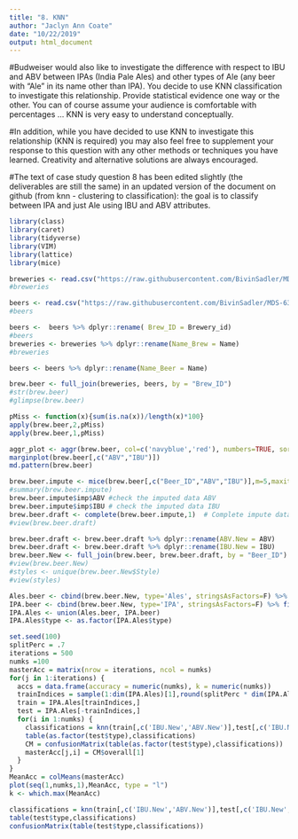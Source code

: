 ```yaml
---
title: "8. KNN"
author: "Jaclyn Ann Coate"
date: "10/22/2019"
output: html_document
---
```


#Budweiser would also like to investigate the difference with respect to IBU and ABV between IPAs (India Pale Ales) and other types of Ale (any beer with “Ale” in its name other than IPA).  You decide to use KNN classification to investigate this relationship.  Provide statistical evidence one way or the other. You can of course assume your audience is comfortable with percentages … KNN is very easy to understand conceptually.

#In addition, while you have decided to use KNN to investigate this relationship (KNN is required) you may also feel free to supplement your response to this question with any other methods or techniques you have learned.  Creativity and alternative solutions are always encouraged.  

#The text of case study question 8 has been edited slightly (the deliverables are still the same) in an updated version of the document on github  (from knn - clustering to classification): the goal is to classify between IPA and just Ale using IBU and ABV attributes.


```r
library(class)
library(caret)
library(tidyverse)
library(VIM)
library(lattice)
library(mice)
```

```r
breweries <- read.csv("https://raw.githubusercontent.com/BivinSadler/MDS-6306-Doing-Data-Science-Fall-2019/master/Unit%208%20and%209%20Case%20Study%201/Breweries.csv", header = TRUE, strip.white=TRUE)
#breweries

beers <- read.csv("https://raw.githubusercontent.com/BivinSadler/MDS-6306-Doing-Data-Science-Fall-2019/master/Unit%208%20and%209%20Case%20Study%201/Beers.csv", header = TRUE)
#beers

beers <-  beers %>% dplyr::rename( Brew_ID = Brewery_id)
#beers
breweries <- breweries %>% dplyr::rename(Name_Brew = Name)  
#breweries

beers <- beers %>% dplyr::rename(Name_Beer = Name)

brew.beer <- full_join(breweries, beers, by = "Brew_ID")
#str(brew.beer)
#glimpse(brew.beer)
```

```r
pMiss <- function(x){sum(is.na(x))/length(x)*100}
apply(brew.beer,2,pMiss)
apply(brew.beer,1,pMiss)
```

```r
aggr_plot <- aggr(brew.beer, col=c('navyblue','red'), numbers=TRUE, sortVars=TRUE, labels=names(brew.beer), cex.axis=.7, gap=3, ylab=c("Histogram of missing data","Pattern"))
marginplot(brew.beer[,c("ABV","IBU")])
md.pattern(brew.beer)
```

```r
brew.beer.impute <- mice(brew.beer[,c("Beer_ID","ABV","IBU")],m=5,maxit=50,meth='pmm',seed=100)
#summary(brew.beer.impute)
brew.beer.impute$imp$ABV #check the imputed data ABV
brew.beer.impute$imp$IBU # check the imputed data IBU
brew.beer.draft <- complete(brew.beer.impute,1)  # Complete impute dataset
#view(brew.beer.draft)
```

```r
brew.beer.draft <- brew.beer.draft %>% dplyr::rename(ABV.New = ABV)
brew.beer.draft <- brew.beer.draft %>% dplyr::rename(IBU.New = IBU)
brew.beer.New <- full_join(brew.beer, brew.beer.draft, by = "Beer_ID")
#view(brew.beer.New)
#styles <- unique(brew.beer.New$Style)
#view(styles)
```

```r
Ales.beer <- cbind(brew.beer.New, type='Ales', stringsAsFactors=F) %>% filter(grepl('\\bale\\b', Style, ignore.case=T))
IPA.beer <- cbind(brew.beer.New, type='IPA', stringsAsFactors=F) %>% filter(grepl('\\bIPA\\b', Style, ignore.case=T))
IPA.Ales <- union(Ales.beer, IPA.beer)
IPA.Ales$type <- as.factor(IPA.Ales$type)
```

```r
set.seed(100)
splitPerc = .7
iterations = 500
numks =100 
masterAcc = matrix(nrow = iterations, ncol = numks)
for(j in 1:iterations) {
  accs = data.frame(accuracy = numeric(numks), k = numeric(numks))
  trainIndices = sample(1:dim(IPA.Ales)[1],round(splitPerc * dim(IPA.Ales)[1]))
  train = IPA.Ales[trainIndices,]
  test = IPA.Ales[-trainIndices,]
  for(i in 1:numks) {
    classifications = knn(train[,c('IBU.New','ABV.New')],test[,c('IBU.New','ABV.New')],as.factor(train$type), prob = TRUE, k = i)
    table(as.factor(test$type),classifications)
    CM = confusionMatrix(table(as.factor(test$type),classifications))
    masterAcc[j,i] = CM$overall[1]
  }
}
MeanAcc = colMeans(masterAcc)
plot(seq(1,numks,1),MeanAcc, type = "l")
k <- which.max(MeanAcc)
```

```r
classifications = knn(train[,c('IBU.New','ABV.New')],test[,c('IBU.New','ABV.New')],train$type, prob = TRUE, k)
table(test$type,classifications)
confusionMatrix(table(test$type,classifications))
```
